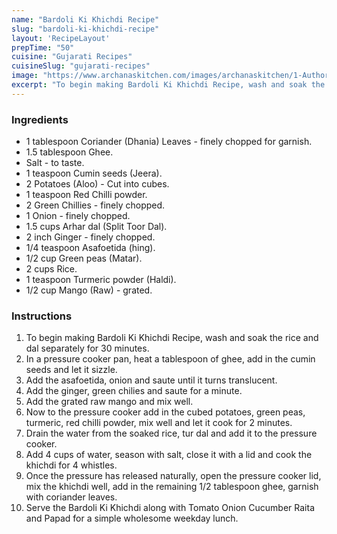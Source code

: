 ---
name: "Bardoli Ki Khichdi Recipe"
slug: "bardoli-ki-khichdi-recipe"
layout: 'RecipeLayout'
prepTime: "50"
cuisine: "Gujarati Recipes﻿"
cuisineSlug: "gujarati-recipes"
image: "https://www.archanaskitchen.com/images/archanaskitchen/1-Author/nithya.anantham/Bardoli_Ki_Khichdi.jpg"
excerpt: "To begin making Bardoli Ki Khichdi Recipe, wash and soak the rice and dal separately for 30 minutes"
---

### Ingredients

- 1 tablespoon Coriander (Dhania) Leaves - finely chopped for garnish.
- 1.5 tablespoon Ghee.
- Salt - to taste.
- 1 teaspoon Cumin seeds (Jeera).
- 2 Potatoes (Aloo) - Cut into cubes.
- 1 teaspoon Red Chilli powder.
- 2 Green Chillies - finely chopped.
- 1 Onion - finely chopped.
- 1.5 cups Arhar dal (Split Toor Dal).
- 2 inch Ginger - finely chopped.
- 1/4 teaspoon Asafoetida (hing).
- 1/2 cup Green peas (Matar).
- 2 cups Rice.
- 1 teaspoon Turmeric powder (Haldi).
- 1/2 cup Mango (Raw) - grated.

### Instructions

1. To begin making Bardoli Ki Khichdi Recipe, wash and soak the rice and dal separately for 30 minutes.
1. In a pressure cooker pan, heat a tablespoon of ghee, add in the cumin seeds and let it sizzle.
1. Add the asafoetida, onion and saute until it turns translucent.
1. Add the ginger, green chilies and saute for a minute.
1. Add the grated raw mango and mix well.
1. Now to the pressure cooker add in the cubed potatoes, green peas, turmeric, red chilli powder, mix well and let it cook for 2 minutes.
1. Drain the water from the soaked rice, tur dal and add it to the pressure cooker.
1. Add 4 cups of water, season with salt, close it with a lid and cook the khichdi for 4 whistles.
1. Once the pressure has released naturally, open the pressure cooker lid, mix the khichdi well, add in the remaining 1/2 tablespoon ghee, garnish with coriander leaves.
1. Serve the Bardoli Ki Khichdi along with Tomato Onion Cucumber Raita and Papad for a simple wholesome weekday lunch.
